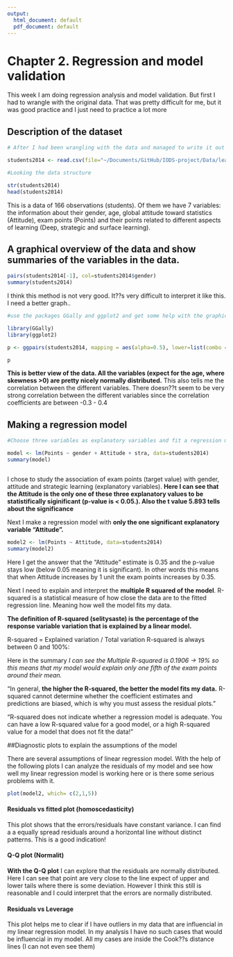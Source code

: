 ```yaml
---
output:
  html_document: default
  pdf_document: default
---
```

# Chapter 2. Regression and model validation

This week I am doing regression analysis and model validation. But first I had to wrangle with the original data. That was pretty difficult for me, but it was good practice and I just need to practice a lot more 

## Description of the dataset

```r
# After I had been wrangling with the data and managed to write it out in a folder. I could use my own wrangled data for the further analysis... 

students2014 <- read.csv(file="~/Documents/GitHub/IODS-project/Data/learning2014.csv", header = TRUE, sep=",")

#Looking the data structure

str(students2014)
head(students2014)

```
This is a data of 166 observations (students). Of them we have 7 variables: the information about their gender, age, global attitude toward statistics (Attitude), exam points (Points) and their points related to different aspects of learning (Deep, strategic and surface learning). 



## A graphical overview of the data and show summaries of the variables in the data. 



```r
pairs(students2014[-1], col=students2014$gender)
summary(students2014)

```


I think this method is not very good. It??s very difficult to interpret it like this. I need a better graph..


```r
#use the packages GGally and ggplot2 and get some help with the graphical overview

library(GGally)
library(ggplot2)

p <- ggpairs(students2014, mapping = aes(alpha=0.5), lower=list(combo =wrap("facethist", bins=20)))

p

```

**This is better view of the data. All the variables (expect for the age, where skewness >0) are pretty nicely normally distributed.** This also tells me the correlation between the different variables. There doesn??t seem to be very strong correlation between the different variables since the correlation coefficients are between -0.3 - 0.4


## Making a regression model

```r
#Choose three variables as explanatory variables and fit a regression model where exam points is the target (dependent) variable.

model <- lm(Points ~ gender + Attitude + stra, data=students2014)
summary(model)



```

I chose to study the association of exam points (target value) with gender, attitude and strategic learning (explanatory variables). **Here I can see that the Attitude is the only one of these three explanatory values to be statistifically siginificant (p-value is < 0.05.). Also the t value 5.893 tells about the significance**

Next I make a regression model with **only the one significant explanatory variable "Attitude".** 

```r
model2 <- lm(Points ~ Attitude, data=students2014)
summary(model2)

```
Here I get the answer that the "Attitude" estimate is 0.35 and the p-value stays low (below 0.05 meaning it is significant). In other words this means that when Attitude increases by 1 unit the exam points increases by 0.35.

Next I need to explain and interpret the **multiple R squared of the model**.
R-squared is a statistical measure of how close the data are to the fitted regression line. Meaning how well the model fits my data.

**The definition of R-squared (selitysaste) is the percentage of the response variable variation that is explained by a linear model.**

R-squared = Explained variation / Total variation
R-squared is always between 0 and 100%:

Here in the summary *I can see the Multiple R-squared is 0.1906 -> 19% so this means that my model would explain only one fifth of the exam points around their mean.*

"In general, **the higher the R-squared, the better the model fits my data.** R-squared cannot determine whether the coefficient estimates and predictions are biased, which is why you must assess the residual plots."

"R-squared does not indicate whether a regression model is adequate. You can have a low R-squared value for a good model, or a high R-squared value for a model that does not fit the data!"


##Diagnostic plots to explain the assumptions of the model

There are several assumptions of linear regression model. With the help of the following plots I can analyze the residuals of my model and see how well my linear regression model is working here or is there some serious problems with it.

```r
plot(model2, which= c(2,1,5))
```

#### Residuals vs fitted plot (homoscedasticity)
This plot shows that the errors/residuals have constant variance. I can find a a equally spread residuals around a horizontal line without distinct patterns. This is a good indication!


#### Q-Q plot (Normalit)
**With the Q-Q plot** I can explore that the residuals are normally distributed. Here I can see that point are very close to the line expect of upper and lower tails where there is some deviation. However I think this still is reasonable and I could interpret that the errors are normally distributed.

#### Residuals vs Leverage 
This plot helps me to clear if I have outliers in my data that are influencial in my linear regression model. In my analysis I have no such cases that would be influencial in my model. All my cases are inside the Cook??s distance lines (I can not even see them)

